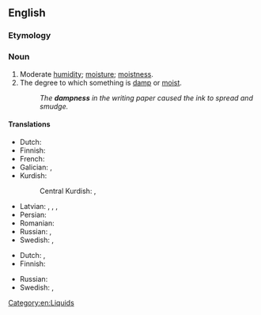 ==English==

===Etymology===
{{suffix|en|damp|ness}}

===Noun===
{{en-noun|-|+}}

# Moderate [[humidity]]; [[moisture]]; [[moistness]].
# The degree to which something is [[damp]] or [[moist]].
#: ''The '''dampness''' in the writing paper caused the ink to spread and smudge.''

====Translations====
{{trans-top|moderate humidity}}
* Dutch: {{t+|nl|vochtigheid}}
* Finnish: {{t+|fi|kosteus}}
* French: {{t+|fr|moiteur|f}}
* Galician: {{t+|gl|lentura|f}}, {{t+|gl|humidade|f}}
* Kurdish:
*: Central Kurdish: {{t|ckb|نم}}, {{t|ckb|شێ}}
{{trans-mid}}
* Latvian: {{t|lv|mitrums|m}}, {{t|lv|miklums|m}}, {{t|lv|valgums|m}}, {{t|lv|valganums}}
* Persian: {{t+|fa|زغار|tr=zaqâr|sc=fa-Arab}}
* Romanian: {{t+|ro|umezeală|f}}
* Russian: {{t+|ru|вла́жность|f}}, {{t+|ru|сы́рость|f}}
* Swedish: {{t+|sv|fuktighet|c}}, {{t+|sv|fukt}}
{{trans-bottom}}

{{trans-top|degree to which something is damp}}
* Dutch: {{t+|nl|vochtigheid}}, {{t+|nl|vochtigheidsgraad}}
* Finnish: {{t+|fi|kosteus}}
{{trans-mid}}
* Russian: {{t+|ru|вла́жность|f}}
* Swedish: {{t+|sv|fuktighet|c}}, {{t|sv|fuktighetsgrad|c}}
{{trans-bottom}}

[[Category:en:Liquids]]